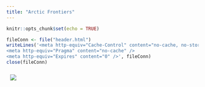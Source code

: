 ---
title: "Arctic Frontiers"
---

```{r setup, include=FALSE}
knitr::opts_chunk$set(echo = TRUE)

fileConn <- file("header.html")
writeLines('<meta http-equiv="Cache-Control" content="no-cache, no-store, must-revalidate" />
<meta http-equiv="Pragma" content="no-cache" />
<meta http-equiv="Expires" content="0" />', fileConn)
close(fileConn)
```

<img src="ternary.png" style="width=100%; padding: 10px 10px 10px 10px" align="left" id = "image">
